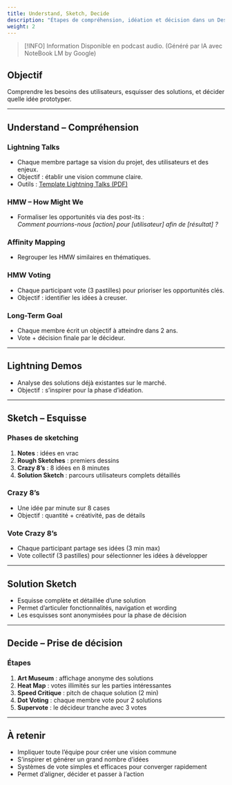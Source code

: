 ```yaml
---
title: Understand, Sketch, Decide
description: "Étapes de compréhension, idéation et décision dans un Design Sprint."
weight: 2
---
```



> [!INFO] Information
> Disponible en podcast audio. (Généré par IA avec NoteBook LM by Google)

<SrtPlayer
  client:only="react"
  audioSrc="/podcasts/design-sprint/understand-sketch-decide.m4a"
  srtUrl="/podcasts/design-sprint/understand-sketch-decide.srt"
/>

## Objectif

Comprendre les besoins des utilisateurs, esquisser des solutions, et décider quelle idée prototyper.

---

## Understand – Compréhension

### Lightning Talks

- Chaque membre partage sa vision du projet, des utilisateurs et des enjeux.
- Objectif : établir une vision commune claire.
- Outils : [Template Lightning Talks (PDF)](https://designsprintkit.withgoogle.com/assets/tools/Template%20for%20Lightning%20Talks.pdf)

### HMW – How Might We

- Formaliser les opportunités via des post-its :  
  _Comment pourrions-nous [action] pour [utilisateur] afin de [résultat] ?_

### Affinity Mapping

- Regrouper les HMW similaires en thématiques.

### HMW Voting

- Chaque participant vote (3 pastilles) pour prioriser les opportunités clés.
- Objectif : identifier les idées à creuser.

### Long-Term Goal

- Chaque membre écrit un objectif à atteindre dans 2 ans.
- Vote + décision finale par le décideur.

---

## Lightning Demos

- Analyse des solutions déjà existantes sur le marché.
- Objectif : s’inspirer pour la phase d’idéation.

---

## Sketch – Esquisse

### Phases de sketching

1. **Notes** : idées en vrac
2. **Rough Sketches** : premiers dessins
3. **Crazy 8’s** : 8 idées en 8 minutes
4. **Solution Sketch** : parcours utilisateurs complets détaillés

### Crazy 8’s

- Une idée par minute sur 8 cases
- Objectif : quantité + créativité, pas de détails

### Vote Crazy 8’s

- Chaque participant partage ses idées (3 min max)
- Vote collectif (3 pastilles) pour sélectionner les idées à développer

---

## Solution Sketch

- Esquisse complète et détaillée d’une solution
- Permet d’articuler fonctionnalités, navigation et wording
- Les esquisses sont anonymisées pour la phase de décision

---

## Decide – Prise de décision

### Étapes

1. **Art Museum** : affichage anonyme des solutions
2. **Heat Map** : votes illimités sur les parties intéressantes
3. **Speed Critique** : pitch de chaque solution (2 min)
4. **Dot Voting** : chaque membre vote pour 2 solutions
5. **Supervote** : le décideur tranche avec 3 votes

---

## À retenir

- Impliquer toute l’équipe pour créer une vision commune
- S’inspirer et générer un grand nombre d’idées
- Systèmes de vote simples et efficaces pour converger rapidement
- Permet d’aligner, décider et passer à l’action
